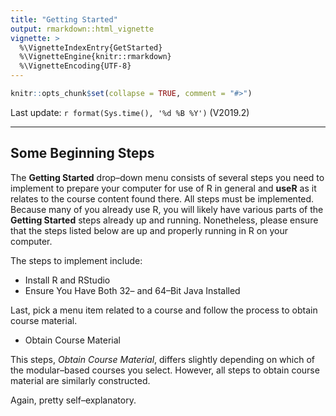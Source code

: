 ```yaml
---
title: "Getting Started"
output: rmarkdown::html_vignette
vignette: >
  %\VignetteIndexEntry{GetStarted}
  %\VignetteEngine{knitr::rmarkdown}
  %\VignetteEncoding{UTF-8}
---
```


```r
knitr::opts_chunk$set(collapse = TRUE, comment = "#>")
```

Last update: `r format(Sys.time(), '%d %B %Y')` (V2019.2)

---

## Some Beginning Steps

The **Getting Started** drop--down menu consists of several steps you need to implement to prepare your computer for use of R in general and **useR** as it relates to the course content found there.  All steps must be implemented.  Because many of you already use R, you will likely have various parts of the **Getting Started** steps already up and running.  Nonetheless, please ensure that the steps listed below are up and properly running in R on your computer.

The steps to implement include:

* Install R and RStudio
* Ensure You Have Both 32-- and 64--Bit Java Installed

Last, pick a menu item related to a course and follow the process to obtain course material.

* Obtain Course Material

This steps, *Obtain Course Material*, differs slightly depending on which of the modular--based courses you select.  However, all steps to obtain course material are similarly constructed.  

Again, pretty self--explanatory.
